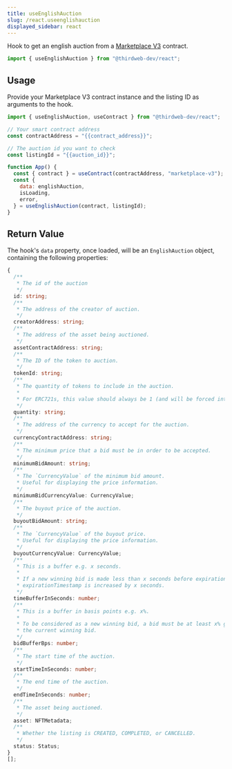 ---
title: useEnglishAuction
slug: /react.useenglishauction
displayed_sidebar: react
---


Hook to get an english auction from a [Marketplace V3](https://thirdweb.com/thirdweb.eth/MarketplaceV3) contract.

```jsx
import { useEnglishAuction } from "@thirdweb-dev/react";
```

## Usage

Provide your Marketplace V3 contract instance and the listing ID as
arguments to the hook.

```jsx
import { useEnglishAuction, useContract } from "@thirdweb-dev/react";

// Your smart contract address
const contractAddress = "{{contract_address}}";

// The auction id you want to check
const listingId = "{{auction_id}}";

function App() {
  const { contract } = useContract(contractAddress, "marketplace-v3");
  const {
    data: englishAuction,
    isLoading,
    error,
  } = useEnglishAuction(contract, listingId);
}
```

## Return Value

The hook's `data` property, once loaded, will be an `EnglishAuction` object, containing the following properties:

```ts
{
  /**
   * The id of the auction
   */
  id: string;
  /**
   * The address of the creator of auction.
   */
  creatorAddress: string;
  /**
   * The address of the asset being auctioned.
   */
  assetContractAddress: string;
  /**
   * The ID of the token to auction.
   */
  tokenId: string;
  /**
   * The quantity of tokens to include in the auction.
   *
   * For ERC721s, this value should always be 1 (and will be forced internally regardless of what is passed here).
   */
  quantity: string;
  /**
   * The address of the currency to accept for the auction.
   */
  currencyContractAddress: string;
  /**
   * The minimum price that a bid must be in order to be accepted.
   */
  minimumBidAmount: string;
  /**
   * The `CurrencyValue` of the minimum bid amount.
   * Useful for displaying the price information.
   */
  minimumBidCurrencyValue: CurrencyValue;
  /**
   * The buyout price of the auction.
   */
  buyoutBidAmount: string;
  /**
   * The `CurrencyValue` of the buyout price.
   * Useful for displaying the price information.
   */
  buyoutCurrencyValue: CurrencyValue;
  /**
   * This is a buffer e.g. x seconds.
   *
   * If a new winning bid is made less than x seconds before expirationTimestamp, the
   * expirationTimestamp is increased by x seconds.
   */
  timeBufferInSeconds: number;
  /**
   * This is a buffer in basis points e.g. x%.
   *
   * To be considered as a new winning bid, a bid must be at least x% greater than
   * the current winning bid.
   */
  bidBufferBps: number;
  /**
   * The start time of the auction.
   */
  startTimeInSeconds: number;
  /**
   * The end time of the auction.
   */
  endTimeInSeconds: number;
  /**
   * The asset being auctioned.
   */
  asset: NFTMetadata;
  /**
   * Whether the listing is CREATED, COMPLETED, or CANCELLED.
   */
  status: Status;
}
[];
```
